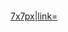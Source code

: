 <includeonly><div style="position: absolute; left: {{#expr: ( ({{{xpos}}} * {{{xsize}}}) / 476 ) round 0}}px; top: {{#expr: ( ({{{ypos}}} * {{{ysize}}}) / 310 ) round 0}}px; padding: 0;">
[[file:Locator Dot.svg|7x7px|link={{{name}}}]]
</div></includeonly><noinclude>{{Documentation}}
</noinclude>